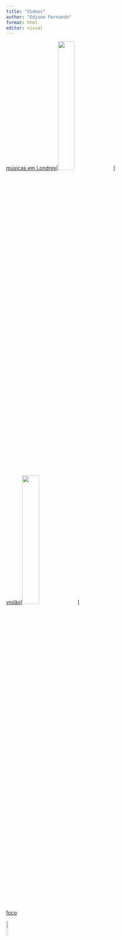```yaml
---
title: "Videos"
author: "Edison Fernando"
format: html
editor: visual
---
```


[músicas em Londres](https://www.youtube.com/watch?v=NAZwZO-3klM&list=RDNAZwZO-3klM&start_radio=1)\[![](https://inglaterrabrasil.com.br/wp-content/uploads/sites/8/2022/08/conheca-londres.jpg){.absolute width="30%"}\]

[violão](https://www.youtube.com/watch?v=RFPnZayG0VI&list=RDEMQHlO2ou9qG5b9fKT66mAXw&start_radio=1)\[![](https://www.pucrs.br/cultura/wp-content/uploads/sites/282/2022/04/907x500-1.png){.absolute width="30%"}\]

[foco](https://www.youtube.com/watch?v=MX-iaTDEyGI)

[![](https://i.pinimg.com/736x/69/f3/a1/69f3a1814bae7a531d75722d21498a77.jpg){.absolute width="10%"}](pagina2.html)
